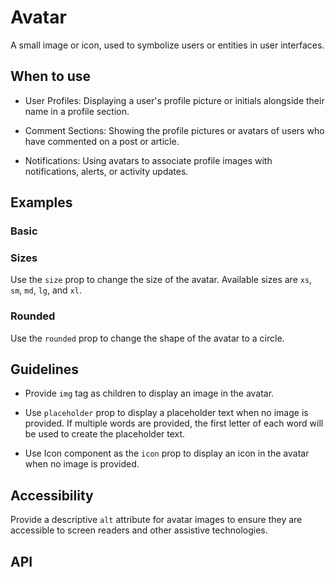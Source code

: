 
<Meta of={Avatar} />

# Avatar

A small image or icon, used to symbolize users or entities in user interfaces.

## When to use

- User Profiles: Displaying a user's profile picture or initials alongside their name in a profile section.

- Comment Sections: Showing the profile pictures or avatars of users who have commented on a post or article.

- Notifications: Using avatars to associate profile images with notifications, alerts, or activity updates.

## Examples

### Basic

<Canvas of={Basic} />

### Sizes

Use the `size` prop to change the size of the avatar. Available sizes are `xs`, `sm`, `md`, `lg`, and `xl`.

<Canvas of={Sizes} />

### Rounded

Use the `rounded` prop to change the shape of the avatar to a circle.

<Canvas of={Rounded} />

## Guidelines

- Provide `img` tag as children to display an image in the avatar.

- Use `placeholder` prop to display a placeholder text when no image is provided. If multiple words are
  provided, the first letter of each word will be used to create the placeholder text.

- Use Icon component as the `icon` prop to display an icon in the avatar when no image is provided.

## Accessibility

Provide a descriptive `alt` attribute for avatar images to ensure they are accessible to screen readers and other
assistive technologies.

## API

<ArgTypes />
